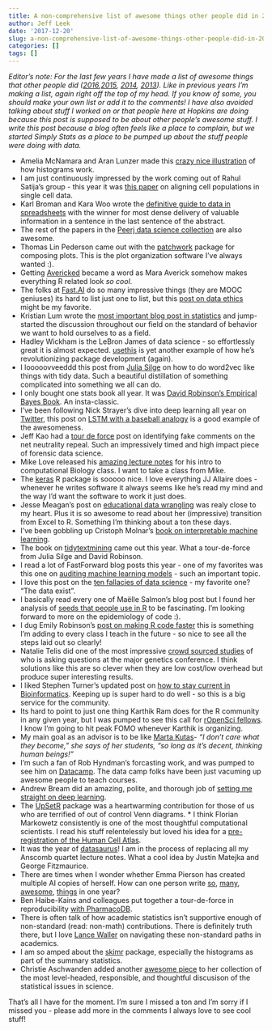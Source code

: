 ```yaml
---
title: A non-comprehensive list of awesome things other people did in 2017
author: Jeff Leek
date: '2017-12-20'
slug: a-non-comprehensive-list-of-awesome-things-other-people-did-in-2017
categories: []
tags: []
---
```


_Editor's note: For the last few years I have made a list of awesome things that other people did ([2016](https://simplystatistics.org/2016/12/20/noncomprehensive-list-of-awesome/),[2015](http://simplystatistics.org/2015/12/21/a-non-comprehensive-list-of-awesome-things-other-people-did-in-2015/), [2014](http://simplystatistics.org/2014/12/17/a-non-comprehensive-list-of-awesome-things-other-people-did-in-2014/), [2013](http://simplystatistics.org/2013/12/20/a-non-comprehensive-list-of-awesome-things-other-people-did-this-year/)). Like in previous years I'm making a list, again right off the top of my head.  If you know of some, you should make your own list or add it to the comments! I have also avoided talking about stuff I worked on or that people here at Hopkins are doing because this post is supposed to be about other people’s awesome stuff. I write this post because a blog often feels like a place to complain, but we started Simply Stats as a place to be pumped up about the stuff people were doing with data._


* Amelia McNamara and Aran Lunzer made this [crazy nice illustration](http://tinlizzie.org/histograms/) of how histograms work. 
* I am just continuously impressed by the work coming out of Rahul Satija's group - this year it was [this paper](https://www.biorxiv.org/content/early/2017/07/18/164889) on aligning cell populations in single cell data. 
* Karl Broman and Kara Woo wrote the [definitive guide to data in spreadsheets](https://peerj.com/preprints/3183/) with the winner for most dense delivery of valuable information in a sentence in the last sentence of the abstract. 
* The rest of the papers in the [Peerj data science collection](https://peerj.com/collections/50-practicaldatascistats/) are also awesome. 
* Thomas Lin Pederson came out with the [patchwork](https://github.com/thomasp85/patchwork) package for composing plots. This is the plot organization software I've always wanted :). 
* Getting [Avericked](https://twitter.com/dataandme) became a word as Mara Averick somehow makes everything R related look _so cool_.
* The folks at [Fast.AI](http://www.fast.ai/) do so many impressive things (they are MOOC geniuses) its hard to list just one to list, but this [post on data ethics](http://www.fast.ai/2017/11/02/ethics/) might be my favorite. 
* Kristian Lum wrote the [most important blog post in statistics](https://medium.com/@kristianlum/statistics-we-have-a-problem-304638dc5de5) and jump-started the discussion throughout our field on the standard of behavior we want to hold ourselves to as a field. 
* Hadley Wickham is the LeBron James of data science - so effortlessly great it is almost expected. [usethis](https://www.tidyverse.org/articles/2017/11/usethis-1.0.0/) is yet another example of how he's revolutionizing package development (again). 
* I looooovveeddd this post from [Julia Silge](https://juliasilge.com/blog/tidy-word-vectors/) on how to do word2vec like things with tidy data. Such a beautiful distillation of something complicated into something we all can do. 
* I only bought one stats book all year. It was [David Robinson's Empirical Bayes Book](http://varianceexplained.org/r/empirical-bayes-book/). An insta-classic. 
* I've been following Nick Strayer's dive into deep learning all year on [Twitter](https://twitter.com/NicholasStrayer), this post on [LSTM with a baseball analogy](http://livefreeordichotomize.com/2017/11/08/lstm-neural-nets-as-told-by-baseball/) is a good example of the awesomeness. 
* Jeff Kao had a [tour de force](https://hackernoon.com/more-than-a-million-pro-repeal-net-neutrality-comments-were-likely-faked-e9f0e3ed36a6) post on identifying fake comments on the net neutrality repeal. Such an impressively timed and high impact piece of forensic data science. 
* Mike Love released his [amazing lecture notes](https://twitter.com/mikelove/status/940220932475510784) for his intro to computational Biology class. I want to take a class from Mike. 
* The [keras](https://keras.rstudio.com/) R package is sooooo nice. I love everything JJ Allaire does - whenever he writes software it always seems like he's read my mind and the way I'd want the software to work it just does. 
* Jesse Meagan's post on [educational data wrangling](https://medium.com/@kierisi/share-the-code-adventures-in-education-data-wrangling-11f2509272cb) was realy close to my heart. Plus it is so awesome to read about her (impressive) transition from Excel to R. Something I'm thinking about a ton these days. 
* I've been gobbling up Cristoph Molnar's [book on interpretable machine learning](https://christophm.github.io/interpretable-ml-book/). 
* The book on [tidytextmining](https://www.tidytextmining.com/) came out this year. What a tour-de-force from Julia Silge and David Robinson. 
* I read a lot of FastForward blog posts this year - one of my favorites was this one on [auditing machine learning models](http://blog.fastforwardlabs.com/2017/03/09/fairml-auditing-black-box-predictive-models.html) - such an important topic. 
* I love this post on the [ten fallacies of data science](https://towardsdatascience.com/the-ten-fallacies-of-data-science-9b2af78a1862) - my favorite one? "The data exist". 
* I basically read every one of Ma&euml;lle Salmon's blog post but I found her analysis of [seeds that people use in R](http://www.masalmon.eu/2017/04/12/seeds/) to be fascinating. I'm looking forward to more on the epidemiology of code :). 
* I dug Emily Robinson's [post on making R code faster](https://robinsones.github.io/Making-R-Code-Faster-A-Case-Study/) this is something I'm adding to every class I teach in the future - so nice to see all the steps laid out so clearly! 
* Natalie Telis did one of the most impressive [crowd sourced studies](https://telis.blog/2017/11/06/questions-and-answers-about-questions/) of who is asking questions at the major genetics conference. I think solutions like this are so clever when they are low cost/low overhead but produce super interesting results. 
* I liked Stephen Turner's updated post on [how to stay current in Bioinformatics](http://www.gettinggeneticsdone.com/2017/02/staying-current-in-bioinformatics-genomics-2017.html). Keeping up is super hard to do well - so this is a big service for the community. 
* Its hard to point to just one thing Karthik Ram does for the R community in any given year, but I was pumped to see this call for [rOpenSci fellows](https://ropensci.org/blog/2017/07/06/ropensci-fellowships/). I know I'm going to hit peak FOMO whenever Karthik is organizing. 
* My main goal as an advisor is to be like [Marta Kutas](http://socialsciences.ucsd.edu/econnection/spring2017/marta-kutas.html)- _"I don’t care what they become,” she says of her students, “so long as it’s decent, thinking human beings!"_
* I'm such a fan of Rob Hyndman's forcasting work, and was pumped to see him on [Datacamp](https://robjhyndman.com/hyndsight/datacamp/). The data camp folks have been just vacuming up awesome people to teach courses. 
* Andrew Bream did an amazing, polite, and thorough job of [setting me straight on deep learning](https://beamandrew.github.io/deeplearning/2017/06/04/deep_learning_works.html).
* The [UpSetR](https://www.biorxiv.org/content/early/2017/03/25/120600) package was a heartwarming contribution for those of us who are terrified of out of control Venn diagrams. * I think Florian Markowetz consistently is one of the most thoughtful computational scientists. I read his stuff relentelessly but loved his idea for a [pre-registration of the Human Cell Atlas](https://scientificbsides.wordpress.com/2017/05/18/the-human-cell-atlas-needs-a-pre-registered-analysis-plan/). 
* It was the year of [datasaurus](https://www.autodeskresearch.com/publications/samestats)! I am in the process of replacing all my Anscomb quartet lecture notes. What a cool idea by Justin Matejka and George Fitzmaurice. 
* There are times when I wonder whether Emma Pierson has created multiple AI copies of herself. How can one person write [so](https://www.wired.com/2017/04/hey-computer-scientists-stop-hating-humanities/), [many](https://arxiv.org/abs/1706.05678), [awesome](https://arxiv.org/abs/1702.08536), [things](https://arxiv.org/abs/1701.08230) in one year? 
* Ben Haibe-Kains and colleagues put together a tour-de-force in reproducibility [with PharmacoDB](https://academic.oup.com/nar/advance-article/doi/10.1093/nar/gkx911/4372597).
* There is often talk of how academic statistics isn't supportive enough of non-standard (read: non-math) contributions. There is definitely truth there, but I love [Lance Waller](https://www.biorxiv.org/content/early/2017/01/25/103093) on navigating these non-standard paths in academics. 
* I am so amped about the [skimr](https://ropensci.org/blog/2017/07/11/skimr/) package, especially the histograms as part of the summary statistics. 
* Christie Aschwanden added another [awesome piece](https://fivethirtyeight.com/features/the-easiest-way-to-dismiss-good-science-demand-sound-science/) to her collection of the most level-headed, responsible, and thoughtful discusison of the statistical issues in science. 

That's all I have for the moment. I'm sure I missed a ton and I'm sorry if I missed you - please add more in the comments I always love to see cool stuff! 


